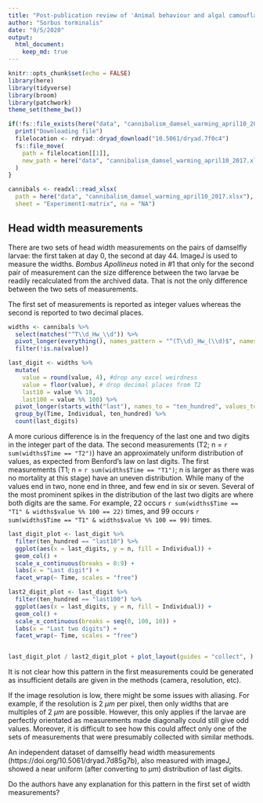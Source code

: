 ```yaml
---
title: "Post-publication review of 'Animal behaviour and algal camouflage jointly structure predation and selection'"
author: "Sorbus torminalis"
date: "9/5/2020"
output:
  html_document:
    keep_md: true
---
```


```r
knitr::opts_chunk$set(echo = FALSE)
library(here)
library(tidyverse)
library(broom)
library(patchwork)
theme_set(theme_bw())
```

```r
if(!fs::file_exists(here("data", "cannibalism_damsel_warming_april10_2017.xlsx"))){
  print("Downloading file")
  filelocation <- rdryad::dryad_download("10.5061/dryad.7f0c4")
  fs::file_move(
    path = filelocation[[1]], 
    new_path = here("data", "cannibalism_damsel_warming_april10_2017.xlsx")
  ) 
}
```

```r
cannibals <- readxl::read_xlsx(
  path = here("data", "cannibalism_damsel_warming_april10_2017.xlsx"), 
  sheet = "Experiment1-matrix", na = "NA")
```


## Head width measurements

There are two sets of head width measurements on the pairs of damselfly larvae: the first taken at day 0, the second at day 44. 
ImageJ is used to measure the widths.
_Bombus Apollineus_ noted in #1 that only for the second pair of measurement can the size difference between the two larvae be readily recalculated from the archived data.
That is not the only difference between the two sets of measurements.

The first set of measurements is reported as integer values whereas the second is reported to two decimal places. 
```r
widths <- cannibals %>% 
  select(matches("^T\\d_Hw_\\d")) %>% 
  pivot_longer(everything(), names_pattern = "^(T\\d)_Hw_(\\d)$", names_to = c("Time", "Individual")) %>% 
  filter(!is.na(value))

last_digit <- widths %>% 
  mutate(
    value = round(value, 4), #drop any excel weirdness
    value = floor(value), # drop decimal places from T2
    last10 = value %% 10,
    last100 = value %% 100) %>%
  pivot_longer(starts_with("last"), names_to = "ten_hundred", values_to = "last_digits") %>% 
  group_by(Time, Individual, ten_hundred) %>%  
  count(last_digits)

```

A more curious difference is in the frequency of the last one and two digits in the integer part of the data. 
The second measurements (T2; n = `r sum(widths$Time == "T2")`) have an approximately uniform distribution of values, as expected from Benford's law on last digits.
The first measurements (T1; n = `r sum(widths$Time == "T1")`; n is larger as there was no mortality at this stage) have an uneven distribution.
While many of the values end in two, none end in three, and few end in six or seven.
Several of the most prominent spikes in the distribution of the last two digits are where both digits are the same. For example, 22 occurs `r sum(widths$Time == "T1" & widths$value %% 100 == 22)` times, and 99 occurs `r sum(widths$Time == "T1" & widths$value %% 100 == 99)` times.

```r
last_digit_plot <- last_digit %>%
  filter(ten_hundred == "last10") %>% 
  ggplot(aes(x = last_digits, y = n, fill = Individual)) +
  geom_col() +
  scale_x_continuous(breaks = 0:9) +
  labs(x = "Last digit") +
  facet_wrap(~ Time, scales = "free")

last2_digit_plot <- last_digit %>%
  filter(ten_hundred == "last100") %>% 
  ggplot(aes(x = last_digits, y = n, fill = Individual)) +
  geom_col() +
  scale_x_continuous(breaks = seq(0, 100, 10)) +
  labs(x = "Last two digits") +
  facet_wrap(~ Time, scales = "free")


last_digit_plot / last2_digit_plot + plot_layout(guides = "collect", )
```

It is not clear how this pattern in the first measurements could be generated as insufficient details are given in the methods (camera, resolution, etc). 

If the image resolution is low, there might be some issues with aliasing. 
For example, if the resolution is 2 $\mu m$ per pixel, then only widths that are multiples of 2 $\mu m$ are possible. 
However, this only applies if the larvae are perfectly orientated as measurements made diagonally could still give odd values.
Moreover, it is difficult to see how this could affect only one of the sets of measurements that were presumably collected with similar methods.

An independent dataset of damselfly head width measurements (https://doi.org/10.5061/dryad.7d85g7b), also measured with imageJ, showed a near uniform (after converting to $\mu m$) distribution of last digits.

Do the authors have any explanation for this pattern in the first set of width measurements?
